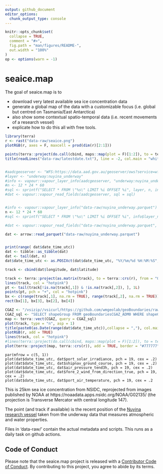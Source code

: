 ```yaml
---
output: github_document
editor_options: 
  chunk_output_type: console
---
```


<!-- README.md is generated from README.Rmd. Please edit that file -->

```r
knitr::opts_chunk$set(
  collapse = TRUE,
  comment = "#>",
  fig.path = "man/figures/README-",
  out.width = "100%"
)
op <- options(warn = -1)

```

# seaice.map

<!-- badges: start -->
<!-- [![R-CMD-check](https://github.com/mdsumner/seaice.map/actions/workflows/R-CMD-check.yaml/badge.svg)](https://github.com/mdsumner/seaice.map/actions/workflows/R-CMD-check.yaml)-->
<!-- badges: end -->

The goal of seaice.map is to 

- download very latest available sea ice concentration data
- generate a global map of the data with a customizable focus (i.e. global but centred on Tasmania/East Antarctica)
- also show some contextual spatio-temporal data (i.e. recent movements of a research vessel)
- explicate how to do this all with free tools. 



```r
library(terra)
r <- rast("data-raw/seaice.png")
plotRGB(r, axes = F, maxcell = prod(dim(r)[2:1]))

points(terra::project(do.call(cbind, maps::map(plot = F)[1:2]), to = terra::crs(r), from = "OGC:CRS84"), pch = ".", col = "#777777")
title(readLines("data-raw/latestdate.txt"), line = -2, col.main = "white")


#aadcgeoserver <- "WFS:https://data.aad.gov.au/geoserver/ows?service=wfs&version=2.0.0&request=GetCapabilities"
#layer <- "underway:nuyina_underway"
#info <- vapour::vapour_layer_info(aadcgeoserver, "underway:nuyina_underway")
#n <- 12 * 24 * 60
#sql <- sprintf("SELECT * FROM \"%s\" LIMIT %i OFFSET %i", layer, n, info$count - n)
#dat <- vapour::vapour_read_fields(aadcgeoserver, sql = sql)


#info <- vapour::vapour_layer_info("data-raw/nuyina_underway.parquet")
n <- 12 * 24 * 60
#sql <- sprintf("SELECT * FROM \"%s\" LIMIT %i OFFSET %i", info$layer_names[1], n, info$count - n)

#dat <- vapour::vapour_read_fields("data-raw/nuyina_underway.parquet", sql = sql)

dat <- arrow::read_parquet("data-raw/nuyina_underway.parquet")


print(range( dat$date_time_utc))
dat <- tibble::as_tibble(dat)
dat <- tail(dat, n)
dat$date_time_utc <- as.POSIXct(dat$date_time_utc, "%Y/%m/%d %H:%M:%S", tz = "UTC")

track <- cbind(dat$longitude, dat$latitude)

track <- terra::project(as.matrix(track), to = terra::crs(r), from = "OGC:CRS84")
lines(track, col = "hotpink")
pt <- tail(track[!is.na(track[,1]) & !is.na(track[,2]), ], 1L)
points(pt, pch = "+", col = "hotpink")
bx <- c(range(track[,1], na.rm = TRUE), range(track[,2], na.rm = TRUE))
rect(bx[1], bx[3], bx[2], bx[4])

CGAZ <- "/vsizip//vsicurl/https://github.com/wmgeolab/geoBoundaries/raw/main/releaseData/CGAZ/geoBoundariesCGAZ_ADM0.zip"
CGAZ_sql <- "SELECT shapeGroup FROM geoBoundariesCGAZ_ADM0 WHERE shapeGroup IN ('AUS','NZL','ATA')"
map <- terra::vect(CGAZ, query = CGAZ_sql)
plot(track, type = "n", asp = 1)
title(paste0(as.Date(range(dat$date_time_utc)),collapse = ","), col.main = "white")
plotRGB(r, add = TRUE)
lines(track, col = "hotpink")
#lines(terra::project(do.call(cbind, maps::map(plot = F)[1:2]), to = terra::crs(r), from = "OGC:CRS84"), lwd = 1.5, col = "#777777")
plot(terra::project(map, terra::crs(r)), add = TRUE, border = "#777777")

```

```
par(mfrow = c(5, 1))
plot(dat$date_time_utc, dat$port_solar_irradiance, pch = 19, cex = .2)
plot(dat$date_time_utc, dat$shipnav_ground_course, pch = 19, cex = .2)
plot(dat$date_time_utc, dat$air_pressure_tend3h, pch = 19, cex = .2)
plot(dat$date_time_utc, dat$fore_2_wind_from_direction_true, pch = 19, cex = .2)
plot(dat$date_time_utc, dat$port_air_temperature, pch = 19, cex = .2

```


This is 25km sea ice concentration from NSIDC, reprojected from images published by NOAA at https://noaadata.apps.nsidc.org/NOAA/G02135/ (the projection is Transverse Mercator with central longitude 147). 

The point (and track if available) is the recent position of the [Nuyina research vessel](https://www.antarctica.gov.au/nuyina/) taken from the underway data that measures atmospheric and water properties. 

Files in 'data-raw/' contain the actual metadata and scripts. This runs as a daily task on github actions. 

## Code of Conduct
  
Please note that the seaice.map project is released with a [Contributor Code of Conduct](https://contributor-covenant.org/version/2/1/CODE_OF_CONDUCT.html). By contributing to this project, you agree to abide by its terms.
